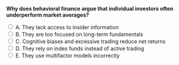 ::: {.question-block}

<form onsubmit="event.preventDefault(); checkAnswer('module5_mcq_q17')" data-correct-answer="C">
<strong style="display: block;">Why does behavioral finance argue that individual investors often underperform market averages?</strong>

<label><input type="radio" name="module5_mcq_q17" value="A"> A. They lack access to insider information</label><br>
<label><input type="radio" name="module5_mcq_q17" value="B"> B. They are too focused on long-term fundamentals</label><br>
<label><input type="radio" name="module5_mcq_q17" value="C"> C. Cognitive biases and excessive trading reduce net returns</label><br>
<label><input type="radio" name="module5_mcq_q17" value="D"> D. They rely on index funds instead of active trading</label><br>
<label><input type="radio" name="module5_mcq_q17" value="E"> E. They use multifactor models incorrectly</label><br>
</form>

<div id="feedback-module5_mcq_q17" class="feedback" data-status="" style="display:none;">
✅ Correct: C. Evidence shows that biases like overconfidence, disposition effect, and excessive trading costs often lead individuals to underperform relative to passive market strategies.
</div>

:::
